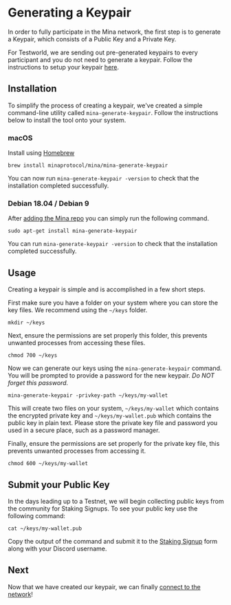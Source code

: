 
# Generating a Keypair

In order to fully participate in the Mina network, the first step is to generate a Keypair, which consists of a Public Key and a Private Key. 

<Alert>

For Testworld, we are sending out pre-generated keypairs to every participant and you do not need to generate a keypair. Follow the instructions to setup your keypair [here](/docs/connecting#setup-keypair).

</Alert>

## Installation

To simplify the process of creating a keypair, we've created a simple command-line utility called `mina-generate-keypair`. Follow the instructions below to install the tool onto your system.

### macOS

Install using [Homebrew](https://brew.sh/)

```
brew install minaprotocol/mina/mina-generate-keypair
```

You can now run `mina-generate-keypair -version` to check that the installation completed successfully.

### Debian 18.04 / Debian 9

After [adding the Mina repo](/docs/getting-started#ubuntu-1804--debian-9) you can simply run the following command.

```
sudo apt-get install mina-generate-keypair
```

You can run `mina-generate-keypair -version` to check that the installation completed successfully.

## Usage

Creating a keypair is simple and is accomplished in a few short steps.

First make sure you have a folder on your system where you can store the key files. We recommend using the `~/keys` folder.

```
mkdir ~/keys
```

Next, ensure the permissions are set properly this folder, this prevents unwanted processes from accessing these files.

```
chmod 700 ~/keys
```

Now we can generate our keys using the `mina-generate-keypair` command. You will be prompted to provide a password for the new keypair. <em>Do NOT forget this password.</em> 

```
mina-generate-keypair -privkey-path ~/keys/my-wallet
```

This will create two files on your system, `~/keys/my-wallet` which contains the encrypted private key and `~/keys/my-wallet.pub` which contains the public key in plain text. Please store the private key file and password you used in a secure place, such as a password manager.

Finally, ensure the permissions are set properly for the private key file, this prevents unwanted processes from accessing it.

```
chmod 600 ~/keys/my-wallet
```

## Submit your Public Key

In the days leading up to a Testnet, we will begin collecting public keys from the community for Staking Signups. To see your public key use the following command:

```
cat ~/keys/my-wallet.pub
```

Copy the output of the command and submit it to the [Staking Signup](https://bit.ly/TestnetSignUp) form along with your Discord username.

## Next

Now that we have created our keypair, we can finally [connect to the network](/docs/connecting)!
